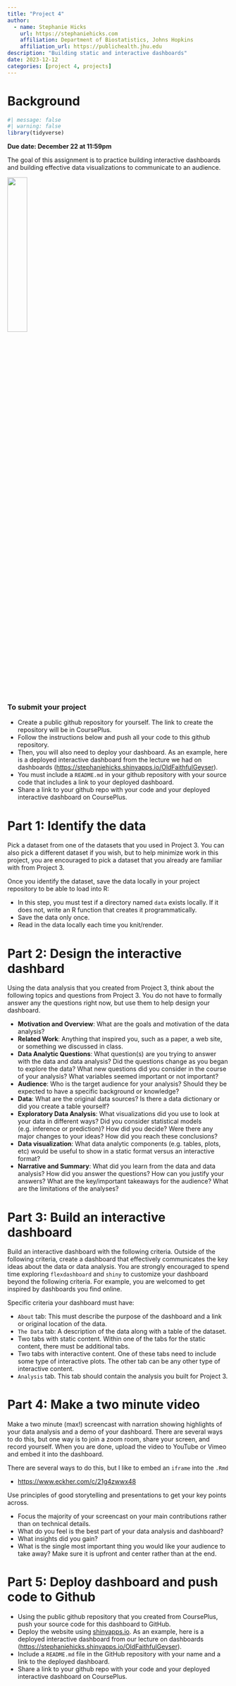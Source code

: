 ```yaml
---
title: "Project 4"
author: 
  - name: Stephanie Hicks
    url: https://stephaniehicks.com
    affiliation: Department of Biostatistics, Johns Hopkins
    affiliation_url: https://publichealth.jhu.edu
description: "Building static and interactive dashboards"
date: 2023-12-12
categories: [project 4, projects]
---
```


# Background

```r
#| message: false
#| warning: false
library(tidyverse)
```


**Due date: December 22 at 11:59pm**

The goal of this assignment is to practice building interactive dashboards 
and building effective data visualizations to communicate to an audience. 

![](../../images/shiny.png){width="30%"}

### To submit your project

- Create a public github repository for yourself. The link to create the repository will be in CoursePlus. 
- Follow the instructions below and push all your code to this github repository. 
- Then, you will also need to deploy your dashboard. As an example, here is a deployed interactive dashboard from the lecture we had on dashboards (<https://stephaniehicks.shinyapps.io/OldFaithfulGeyser>).
- You must include a `README.md` in your github repository with your source code that includes a link to your deployed dashboard. 
- Share a link to your github repo with your code and your deployed interactive dashboard on CoursePlus. 

# Part 1: Identify the data

Pick a dataset from one of the datasets that you used in Project 3. You can also pick a different dataset if you wish, but to help minimize work in this project, you are encouraged to pick a dataset that you already are familiar with from Project 3. 

Once you identify the dataset, save the data locally in your project repository to be able to load into R:

  - In this step, you must test if a directory named `data` exists locally. If it does not, write an R function that creates it programmatically.  
  - Save the data only once. 
  - Read in the data locally each time you knit/render. 
  
# Part 2: Design the interactive dashbard

Using the data analysis that you created from Project 3, think about the following topics and questions from Project 3. You do not have to formally answer any the questions right now, but use them to help design your dashboard.

- **Motivation and Overview**: What are the goals and motivation of the data analysis?
- **Related Work**: Anything that inspired you, such as a paper, a web site, or something we discussed in class.
- **Data Analytic Questions**: What question(s) are you trying to answer with the data and data analysis? Did the questions change as you began to explore the data? What new questions did you consider in the course of your analysis? What variables seemed important or not important? 
- **Audience**: Who is the target audience for your analysis? Should they be expected to have a specific background or knowledge? 
- **Data**: What are the original data sources? Is there a data dictionary or did you create a table yourself? 
- **Exploratory Data Analysis**: What visualizations did you use to look at your data in different ways? Did you consider statistical models (e.g. inference or prediction)? How did you decide? Were there any major changes to your ideas? How did you reach these conclusions? 
- **Data visualization**: What data analytic components (e.g. tables, plots, etc) would be useful to show in a static format versus an interactive format? 
- **Narrative and Summary**: What did you learn from the data and data analysis? How did you answer the questions? How can you justify your answers? What are the key/important takeaways for the audience? What are the limitations of the analyses?


# Part 3: Build an interactive dashboard 

Build an interactive dashboard with the following criteria. Outside of the following criteria, create a dashboard that effectively communicates the key ideas about the data or data analysis. You are strongly encouraged to spend time exploring `flexdashboard` and `shiny` to customize your dashboard beyond the following criteria. For example, you are welcomed to get inspired by dashboards you find online. 

Specific criteria your dashboard must have: 

- `About` tab: This must describe the purpose of the dashboard and a link or original location of the data. 
- `The Data` tab: A description of the data along with a table of the dataset. 
- Two tabs with static content. Within one of the tabs for the static content, there must be additional tabs. 
- Two tabs with interactive content. One of these tabs need to include some type of interactive plots. The other tab can be any other type of interactive content.  
- `Analysis` tab. This tab should contain the analysis you built for Project 3.  

# Part 4: Make a two minute video 

Make a two minute (max!) screencast with narration showing highlights of your data analysis and a demo of your dashboard. There are several ways to do this, but one way is to join a zoom room, share your screen, and record yourself. When you are done, upload the video to YouTube or Vimeo and embed it into the dashboard. 

:::{.callout-tip}

There are several ways to do this, but I like to embed an `iframe` into the `.Rmd`

- <https://www.eckher.com/c/21g4zwwx48> 

:::

Use principles of good storytelling and presentations to get your key points across. 

- Focus the majority of your screencast on your main contributions rather than on technical details. 
- What do you feel is the best part of your data analysis and dashboard? 
- What insights did you gain? 
- What is the single most important thing you would like your audience to take away? Make sure it is upfront and center rather than at the end.

# Part 5: Deploy dashboard and push code to Github 

- Using the public github repository that you created from CoursePlus, push your source code for this dashboard to GitHub. 
- Deploy the website using [shinyapps.io](https://www.shinyapps.io). As an example, here is a deployed interactive dashboard from our lecture on dashboards (<https://stephaniehicks.shinyapps.io/OldFaithfulGeyser>).
- Include a `README.md` file in the GitHub repository with your name and a link to the deployed dashboard.  
- Share a link to your github repo with your code and your deployed interactive dashboard on CoursePlus. 


